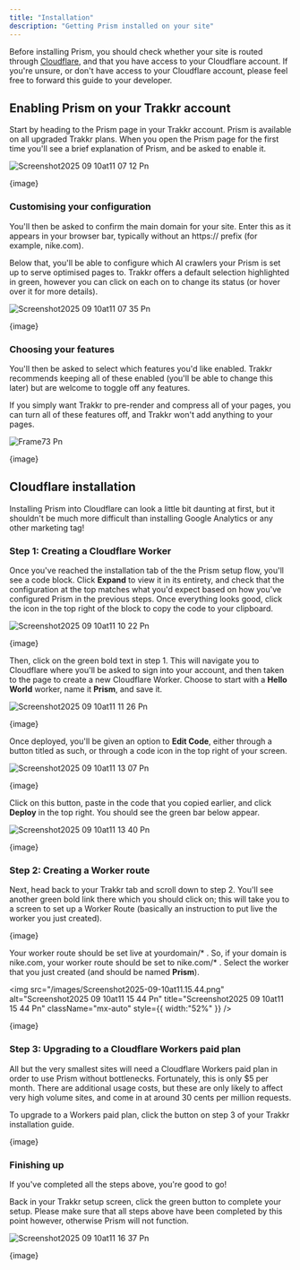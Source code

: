```yaml
---
title: "Installation"
description: "Getting Prism installed on your site"
---
```


Before installing Prism, you should check whether your site is routed through [Cloudflare](https://cloudflare.com), and that you have access to your Cloudflare account. If you're unsure, or don't have access to your Cloudflare account, please feel free to forward this guide to your developer.

## Enabling Prism on your Trakkr account

Start by heading to the Prism page in your Trakkr account. Prism is available on all upgraded Trakkr plans. When you open the Prism page for the first time you'll see a brief explanation of Prism, and be asked to enable it.

![Screenshot2025 09 10at11 07 12 Pn](/images/Screenshot2025-09-10at11.07.12.png)

{image}

### Customising your configuration

You'll then be asked to confirm the main domain for your site. Enter this as it appears in your browser bar, typically without an https:// prefix (for example, nike.com).

Below that, you'll be able to configure which AI crawlers your Prism is set up to serve optimised pages to. Trakkr offers a default selection highlighted in green, however you can click on each on to change its status (or hover over it for more details).

![Screenshot2025 09 10at11 07 35 Pn](/images/Screenshot2025-09-10at11.07.35.png)

{image}

### Choosing your features

You'll then be asked to select which features you'd like enabled. Trakkr recommends keeping all of these enabled (you'll be able to change this later) but are welcome to toggle off any features.

If you simply want Trakkr to pre-render and compress all of your pages, you can turn all of these features off, and Trakkr won't add anything to your pages.

![Frame73 Pn](/images/Frame73.png)

{image}

## Cloudflare installation

Installing Prism into Cloudflare can look a little bit daunting at first, but it shouldn't be much more difficult than installing Google Analytics or any other marketing tag\!

### Step 1: Creating a Cloudflare Worker

Once you've reached the installation tab of the the Prism setup flow, you'll see a code block. Click **Expand** to view it in its entirety, and check that the configuration at the top matches what you'd expect based on how you've configured Prism in the previous steps. Once everything looks good, click the icon in the top right of the block to copy the code to your clipboard.

![Screenshot2025 09 10at11 10 22 Pn](/images/Screenshot2025-09-10at11.10.22.png)

{image}

Then, click on the green bold text in step 1. This will navigate you to Cloudflare where you'll be asked to sign into your account, and then taken to the page to create a new Cloudflare Worker. Choose to start with a **Hello World** worker, name it **Prism**, and save it.

![Screenshot2025 09 10at11 11 26 Pn](/images/Screenshot2025-09-10at11.11.26.png)

{image}

Once deployed, you'll be given an option to **Edit Code**, either through a button titled as such, or through a code icon in the top right of your screen.

![Screenshot2025 09 10at11 13 07 Pn](/images/Screenshot2025-09-10at11.13.07.png)

{image}

Click on this button, paste in the code that you copied earlier, and click **Deploy** in the top right. You should see the green bar below appear.

![Screenshot2025 09 10at11 13 40 Pn](/Screenshot2025-09-10at11.13.40.png)

{image}

### Step 2: Creating a Worker route

Next, head back to your Trakkr tab and scroll down to step 2. You'll see another green bold link there which you should click on; this will take you to a screen to set up a Worker Route (basically an instruction to put live the worker you just created).

{image}

Your worker route should be set live at yourdomain/\* . So, if your domain is nike.com, your worker route should be set to nike.com/\* . Select the worker that you just created (and should be named **Prism**).

<img
  src="/images/Screenshot2025-09-10at11.15.44.png"
  alt="Screenshot2025 09 10at11 15 44 Pn"
  title="Screenshot2025 09 10at11 15 44 Pn"
  className="mx-auto"
  style={{ width:"52%" }}
/>

{image}

### Step 3: Upgrading to a Cloudflare Workers paid plan

All but the very smallest sites will need a Cloudflare Workers paid plan in order to use Prism without bottlenecks. Fortunately, this is only \$5 per month. There are additional usage costs, but these are only likely to affect very high volume sites, and come in at around 30 cents per million requests.

To upgrade to a Workers paid plan, click the button on step 3 of your Trakkr installation guide.

{image}

### Finishing up

If you've completed all the steps above, you're good to go\!

Back in your Trakkr setup screen, click the green button to complete your setup. Please make sure that all steps above have been completed by this point however, otherwise Prism will not function.

![Screenshot2025 09 10at11 16 37 Pn](/images/Screenshot2025-09-10at11.16.37.png)

{image}